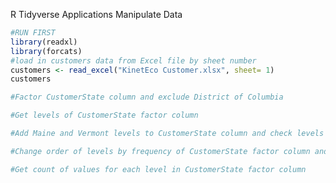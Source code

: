 R Tidyverse Applications
Manipulate Data

```{r}
#RUN FIRST
library(readxl)
library(forcats)
#load in customers data from Excel file by sheet number
customers <- read_excel("KinetEco Customer.xlsx", sheet= 1)
customers
```

```{r}
#Factor CustomerState column and exclude District of Columbia

```

```{r}
#Get levels of CustomerState factor column

```

```{r}
#Add Maine and Vermont levels to CustomerState column and check levels again

```

```{r}
#Change order of levels by frequency of CustomerState factor column and check levels again

```

```{r}
#Get count of values for each level in CustomerState factor column

```

